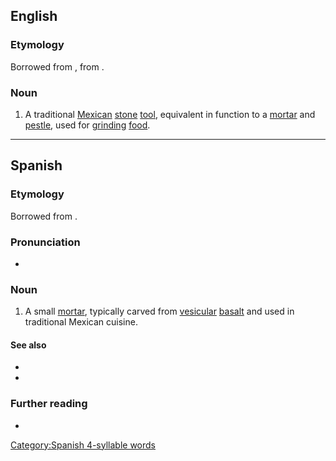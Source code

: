 ==English==
{{wikipedia}}

===Etymology===
Borrowed from {{bor|en|es|molcajete}}, from {{der|en|nci|mōlcaxitl}}.

===Noun===
{{en-noun}}

# A traditional [[Mexican]] [[stone]] [[tool]], equivalent in function to a [[mortar]] and [[pestle]], used for [[grind]]ing [[food]].

----

==Spanish==

===Etymology===
Borrowed from {{bor|es|nci|mōlcaxitl}}.

===Pronunciation===
* {{es-IPA}}

{{wikipedia|lang=es}}

===Noun===
{{es-noun|m}}

# A small [[mortar]], typically carved from [[vesicular]] [[basalt]] and used in traditional Mexican cuisine.

====See also====
* {{l|es|mortero}}
* {{l|es|tejolote}}

===Further reading===
* {{R:DRAE}}

[[Category:Spanish 4-syllable words]]